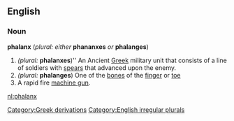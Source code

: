 ==English==
===Noun===
'''phalanx''' (''plural: either'' '''phananxes''' ''or'' '''phalanges''')

#''(plural:'' '''phalanxes''')'' An Ancient [[Greek]] military unit that consists of a line of soldiers with [[spear]]s that advanced upon the enemy.
#''(plural:'' '''phalanges''') One of the [[bone]]s of the [[finger]] or [[toe]]
#A rapid fire [[machine gun]].

[[nl:phalanx]]
[[Category:Greek derivations]]
[[Category:English irregular plurals]]
